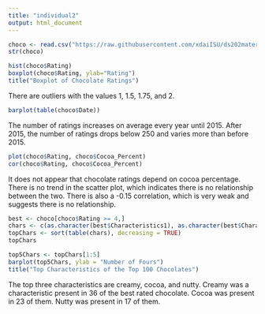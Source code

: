 ```yaml
---
title: "individual2"
output: html_document
---
```


```r
choco <- read.csv("https://raw.githubusercontent.com/xdaiISU/ds202materials/master/hwlabs/data/choco.csv")
str(choco)

hist(choco$Rating)
boxplot(choco$Rating, ylab="Rating")
title("Boxplot of Chocolate Ratings")
```

There are outliers with the values 1, 1.5, 1.75, and 2.

```r
barplot(table(choco$Date))
```

The number of ratings increases on average every year until 2015. After 2015, the number of ratings drops below 250 and varies more than before 2015.

```r
plot(choco$Rating, choco$Cocoa_Percent)
cor(choco$Rating, choco$Cocoa_Percent)
```

It does not appear that chocolate ratings depend on cocoa percentage. There is no trend in the scatter plot, which indicates there is no relationship between the two. There is also a -0.15 correlation, which is very weak and suggests there is no relationship.

```r
best <- choco[choco$Rating >= 4,]
chars <- c(as.character(best$Characteristics1), as.character(best$Characteristics2), as.character(best$Characteristics3), as.character(best$Characteristics4))
topChars <- sort(table(chars), decreasing = TRUE)
topChars

top5Chars <- topChars[1:5]
barplot(top5Chars, ylab = "Number of Fours")
title("Top Characteristics of the Top 100 Chocolates")
```

The top three characteristics are creamy, cocoa, and nutty. Creamy was a characteristic present in 36 of the best rated chocolate. Cocoa was present in 23 of them. Nutty was present in 17 of them.